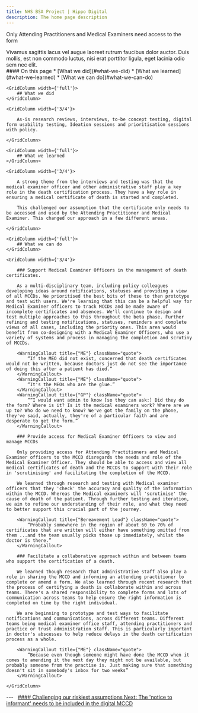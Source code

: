 ```yaml
---
title: NHS BSA Project | Hippo Digital
description: The home page description
---
```


<Heading caption='Challenging our riskiest assumptions' tag='h1'>Only Attending Practitioners and Medical Examiners need access to the form</Heading>

<GridRow>
    <GridColumn width={'2/3'}>
        <LeadParagraph>
            Vivamus sagittis lacus vel augue laoreet rutrum faucibus dolor auctor. Duis mollis, est non commodo luctus, nisi erat porttitor ligula, eget lacinia odio sem nec elit.
        </LeadParagraph>
    </GridColumn>
    <GridColumn width={'1/3'}>
        <nav className="in-page-nav">
            #### On this page
            * [What we did](#what-we-did)
            * [What we learned](#what-we-learned)
            * [What we can do](#what-we-can-do)
        </nav>
    </GridColumn>
</GridRow>

<GridRow>

    <GridColumn width={'full'}>
        ## What we did
    </GridColumn>
    
    <GridColumn width={'3/4'}>
        
        As-is research reviews, interviews, to-be concept testing, digital form usability testing, Ideation sessions and prioritisation sessions with policy.

    </GridColumn>
    
</GridRow>

<GridRow>

    <GridColumn width={'full'}>
        ## What we learned
    </GridColumn>
    
    <GridColumn width={'3/4'}>

        A strong theme from the interviews and testing was that the medical examiner officer and other administrative staff play a key role in the death certification process. They have a key role in ensuring a medical certificate of death is started and completed.  

        This challenged our assumption that the certificate only needs to be accessed and used by the Attending Practitioner and Medical Examiner. This changed our approach in a few different areas. 

    </GridColumn>

</GridRow>

<GridRow>

    <GridColumn width={'full'}>
        ## What we can do
    </GridColumn>
    
    <GridColumn width={'3/4'}>

        ### Support Medical Examiner Officers in the management of death certificates. 

        As a multi-disciplinary team, including policy colleagues developing ideas around notifications, statuses and providing a view of all MCCDs. We prioritised the best bits of these to then prototype and test with users. We're learning that this can be a helpful way for Medical Examiner officers to track MCCDs and be made aware of incomplete certificates and absences. We'll continue to design and test multiple approaches to this throughout the beta phase. Further refining and testing notifications, statuses, reminders and complete views of all cases, including the priority ones. This area would benefit from co-designing with a Medical Examiner Officers, who use a variety of systems and process in managing the completion and scrutiny of MCCDs.  

        <WarningCallout title={"ME"} className="quote">
            “If the MEO did not exist, concerned that death certificates would not be written, because doctors just do not see the importance of doing this after a patient has died.”
        </WarningCallout>
        <WarningCallout title={"ME"} className="quote">
            “It's the MEOs who are the glue.”
        </WarningCallout>
        <WarningCallout title={"GP"} className="quote">
            ““I would want admin to know [so they can ask:] Did they do the form? Where is it? Is it the medical examiners work? Where are we up to? Who do we need to know? We've got the family on the phone, they've said, actually, they're of a particular faith and are desperate to get the form.”
        </WarningCallout>

        ### Provide access for Medical Examiner Officers to view and manage MCCDs 

        Only providing access for Attending Practitioners and Medical Examiner officers to the MCCD disregards the needs and role of the Medical Examiner Officer. They should be able to access and view all medical certificates of death and the MCCDs to support with their role in 'scrutinising' and facilitating the completion of the MCCD.  

        We learned through research and testing with Medical examiner officers that they 'check' the accuracy and quality of the information within the MCCD. Whereas the Medical examiners will 'scrutinise' the cause of death of the patient. Through further testing and iteration, we aim to refine our understanding of their role, and what they need to better support this crucial part of the journey. 

        <WarningCallout title={"Bereavement Lead"} className="quote">
            “Probably somewhere in the region of about 60 to 70% of certificates that are written will either have something omitted from them ...and the team usually picks those up immediately, whilst the doctor is there.”
        </WarningCallout>

        ### Facilitate a collaborative approach within and between teams who support the certification of a death. 

        We learned though research that administrative staff also play a role in sharing the MCCD and informing an attending practitioner to complete or amend a form. We also learned through recent research that the process of certifying a death is collaborate within and across teams. There's a shared responsibility to complete forms and lots of communication across teams to help ensure the right information is completed on time by the right individual.  

        We are beginning to prototype and test ways to facilitate notifications and communications, across different teams. Different teams being medical examiner office staff, attending practitioners and practice or trust administration staff. This is particularly important in doctor's abscesses to help reduce delays in the death certification process as a whole.   

        <WarningCallout title={"ME"} className="quote">
            “Because even though someone might have done the MCCD when it comes to amending it the next day they might not be available, but probably someone from the practise is. Just making sure that something doesn't sit in somebody's inbox for two weeks”
        </WarningCallout>

    </GridColumn>

</GridRow>

<GridRow>
    <GridColumn width={'full'}>
        ---
    </GridColumn>
</GridRow>
<GridRow>
    <GridColumn width={'1/2'}>
        &nbsp;
    </GridColumn>
    <GridColumn width={'1/2'}>
        <a className="next-page" href="/assumptions/assumption-4">
            #### Challenging our riskiest assumptions
            Next: <span>The 'notice to informant' needs to be included in the digital MCCD</span>
        </a>
    </GridColumn>
</GridRow>
